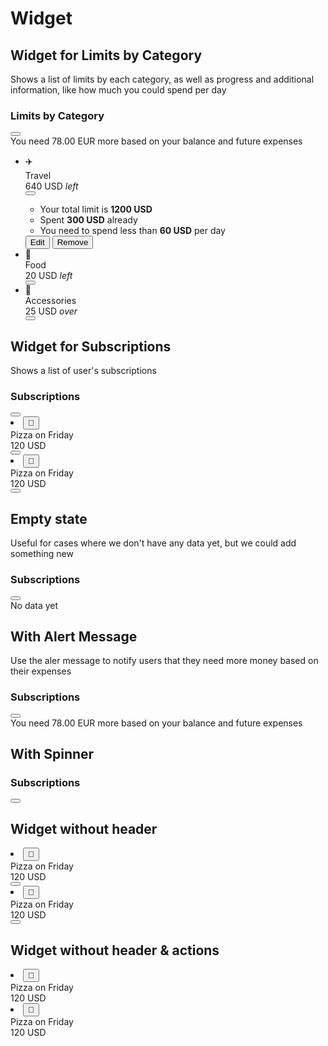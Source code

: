 
<Meta title="Components/Widget" />

# Widget

## Widget for Limits by Category

Shows a list of limits by each category, as well as progress and additional information, like how much you could spend per day

<UnstyledWithTheme>
  <div className="widget">
    <div className="widget-header">
      <h3 className="widget-title">Limits by Category</h3>
      <button type="button" className="icon-button">
        <PlusIcon />
      </button>
    </div>
    <div className="widget-content">
      <div className="alert">
        <span className="alert-icon">
          <AlertIcon />
        </span>
        <span>You need 78.00 EUR more based on your balance and future expenses</span>
      </div>
      <ul className="budget-list">
        <li className="budget-container">
          <div className="budget">
            <div className="emoji-circle">✈️</div>
            <div className="budget-information">
              <div className="budget-description">
                <div className="budget-description-category">Travel</div>
                <div className="budget-description-amount">640 USD <i>left</i></div>
              </div>
              <div className="budget-progress-background">
                <div
                  className="budget-progress-foreground"
                  style={{
                    width: `60%`,
                  }}
                />
              </div>
            </div>
            <button type="button" className="icon-button">
              <ArrowUpIcon />
            </button>
          </div>
          <div className="budget-additional-list-container">
            <ul className="budget-additional-list">
              <li>Your total limit is <b>1200 USD</b></li>
              <li>Spent <b>300 USD</b> already</li>
              <li>You need to spend less than <b>60 USD</b> per day</li>
            </ul>
            <div className="budget-buttons-group">
              <button type="button" className="button button-secondary">Edit</button>
              <button type="button" className="button button-danger">Remove</button>
            </div>
          </div>
        </li>
        <li className="budget">
          <div className="emoji-circle">🍕</div>
          <div className="budget-information">
            <div className="budget-description">
              <div className="budget-description-category">Food</div>
              <div className="budget-description-amount">20 USD <i>left</i></div>
            </div>
            <div className="budget-progress-background budget-progress-close">
              <div
                className="budget-progress-foreground"
                style={{
                  width: `10%`,
                }}
              />
            </div>
          </div>
          <button type="button" className="icon-button">
            <ArrowDownIcon />
          </button>
        </li>
        <li className="budget">
          <div className="emoji-circle">📱</div>
          <div className="budget-information">
            <div className="budget-description">
              <div className="budget-description-category">Accessories</div>
              <div className="budget-description-amount">25 USD <i>over</i></div>
            </div>
            <div className="budget-progress-background budget-progress-overspent">
              <div
                className="budget-progress-foreground"
                style={{
                  width: `0%`,
                }}
              />
            </div>
          </div>
          <button type="button" className="icon-button">
            <ArrowDownIcon />
          </button>
        </li>
      </ul>
    </div>
  </div>
</UnstyledWithTheme>

## Widget for Subscriptions

Shows a list of user's subscriptions

<UnstyledWithTheme>
  <div className="widget">
    <div className="widget-header">
      <h3 className="widget-title">Subscriptions</h3>
      <button type="button" className="icon-button">
        <PlusIcon />
      </button>
    </div>
    <div className="widget-content">
      <div>
        <li className="subscription">
          <button className="emoji-circle-with-check">
            <span className="emoji-circle-with-check-category">🍕</span>
            <span className="emoji-circle-with-check-check"><CheckIcon /></span>
          </button>
          <div className="subscription-information">
            <div className="subscription-information-name">Pizza on Friday</div>
            <div className="subscription-information-amount">120 USD</div>
          </div>
          <button type="button" className="icon-button">
            <MoreVerticalIcon />
          </button>
        </li>
        <li className="subscription">
          <button className="emoji-circle-with-check emoji-circle-with-check-completed">
            <span className="emoji-circle-with-check-category">🍕</span>
            <span className="emoji-circle-with-check-check"><CheckIcon /></span>
          </button>
          <div className="subscription-information">
            <div className="subscription-information-name">Pizza on Friday</div>
            <div className="subscription-information-amount">120 USD</div>
          </div>
          <button type="button" className="icon-button">
            <MoreVerticalIcon />
          </button>
        </li>
      </div>
    </div>
  </div>
</UnstyledWithTheme>

## Empty state

Useful for cases where we don't have any data yet, but we could add something new

<UnstyledWithTheme>
  <div className="widget">
    <div className="widget-header">
      <h3 className="widget-title">Subscriptions</h3>
      <button type="button" className="icon-button">
        <PlusIcon />
      </button>
    </div>
    <div className="widget-content">
      <div className="box box-1">
        <span>No data yet</span>
      </div>
    </div>
  </div>
</UnstyledWithTheme>


## With Alert Message

Use the aler message to notify users that they need more money based on their expenses

<UnstyledWithTheme>
  <div className="widget">
    <div className="widget-header">
      <h3 className="widget-title">Subscriptions</h3>
      <button type="button" className="icon-button">
        <PlusIcon />
      </button>
    </div>
    <div className="widget-content">
      <div className="alert">
        <span className="alert-icon">
          <AlertIcon />
        </span>
        <span>You need 78.00 EUR more based on your balance and future expenses</span>
      </div>
    </div>
  </div>
</UnstyledWithTheme>

## With Spinner

<UnstyledWithTheme>
  <div className="widget">
    <div className="widget-header">
      <h3 className="widget-title">Subscriptions</h3>
      <button type="button" className="icon-button">
        <PlusIcon />
      </button>
    </div>
    <div className="widget-content">
      <div className="spinner-container">
        <div className="spinner" />
      </div>
    </div>
  </div>
</UnstyledWithTheme>

## Widget without header

<UnstyledWithTheme>
  <div className="widget">
    <div className="widget-content">
      <div>
        <li className="subscription">
          <button className="emoji-circle-with-check">
            <span className="emoji-circle-with-check-category">🍕</span>
            <span className="emoji-circle-with-check-check"><CheckIcon /></span>
          </button>
          <div className="subscription-information">
            <div className="subscription-information-name">Pizza on Friday</div>
            <div className="subscription-information-amount">120 USD</div>
          </div>
          <button type="button" className="icon-button">
            <MoreVerticalIcon />
          </button>
        </li>
        <li className="subscription">
          <button className="emoji-circle-with-check emoji-circle-with-check-completed">
            <span className="emoji-circle-with-check-category">🍕</span>
            <span className="emoji-circle-with-check-check"><CheckIcon /></span>
          </button>
          <div className="subscription-information">
            <div className="subscription-information-name">Pizza on Friday</div>
            <div className="subscription-information-amount">120 USD</div>
          </div>
          <button type="button" className="icon-button">
            <MoreVerticalIcon />
          </button>
        </li>
      </div>
    </div>
  </div>
</UnstyledWithTheme>


## Widget without header & actions

<UnstyledWithTheme>
  <div className="widget">
    <div className="widget-content">
      <div>
        <li className="subscription">
          <button className="emoji-circle-with-check">
            <span className="emoji-circle-with-check-category">🍕</span>
            <span className="emoji-circle-with-check-check"><CheckIcon /></span>
          </button>
          <div className="subscription-information">
            <div className="subscription-information-name">Pizza on Friday</div>
            <div className="subscription-information-amount">120 USD</div>
          </div>
        </li>
        <li className="subscription">
          <button className="emoji-circle-with-check emoji-circle-with-check-completed">
            <span className="emoji-circle-with-check-category">🍕</span>
            <span className="emoji-circle-with-check-check"><CheckIcon /></span>
          </button>
          <div className="subscription-information">
            <div className="subscription-information-name">Pizza on Friday</div>
            <div className="subscription-information-amount">120 USD</div>
          </div>
        </li>
      </div>
    </div>
  </div>
</UnstyledWithTheme>

